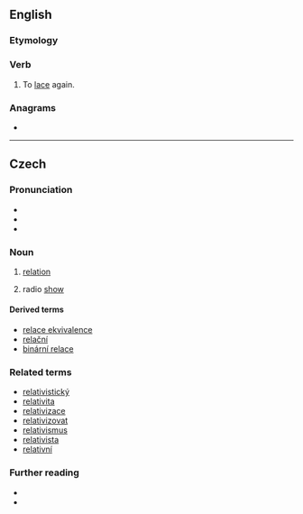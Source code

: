 ==English==

===Etymology===
{{prefix|re|lace|lang=en}}

===Verb===
{{en-verb|relac}}

# {{lb|en|transitive}} To [[lace]] again.

===Anagrams===
* {{anagrams|en|Carlee|Cereal|cereal|claree|cleare}}

----

==Czech==

===Pronunciation===
* {{cs-IPA}}
* {{audio|Cs-relace.ogg|Audio|lang=cs}}
* {{rhymes|atsɛ|lang=cs}}

===Noun===
{{cs-noun|g=f}}

# {{lb|cs|set theory}} [[relation]]
# radio [[show]]

====Derived terms====
* [[relace ekvivalence]]
* [[relační]]
* [[binární relace]]

===Related terms===
* [[relativistický]]
* [[relativita]]
* [[relativizace]]
* [[relativizovat]]
* [[relativismus]]
* [[relativista]]
* [[relativní]]

===Further reading===
* {{R:PSJC}}
* {{R:SSJC}}